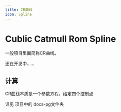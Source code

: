 ```yaml
---
title: CR曲线
icon: Spline
---
```


# Cublic Catmull Rom Spline

一般项目里面简称CR曲线。

还在开发中……

## 计算

CR曲线本质是一个参数方程，给定四个控制点

详见 项目中的 docs-pg文件夹

